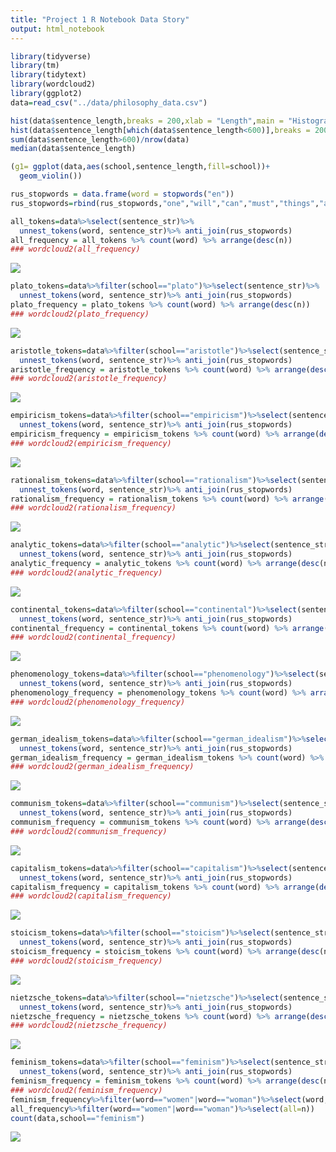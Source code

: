 ```yaml
---
title: "Project 1 R Notebook Data Story"
output: html_notebook
---
```


```r
library(tidyverse)
library(tm)
library(tidytext)
library(wordcloud2)
library(ggplot2)
data=read_csv("../data/philosophy_data.csv")

```



```r
hist(data$sentence_length,breaks = 200,xlab = "Length",main = "Histogram of length")
hist(data$sentence_length[which(data$sentence_length<600)],breaks = 200,xlab = "Length",main = "Histogram of length (<600)")
sum(data$sentence_length>600)/nrow(data)
median(data$sentence_length)
```



```r
(g1= ggplot(data,aes(school,sentence_length,fill=school))+
  geom_violin())
```


```r
rus_stopwords = data.frame(word = stopwords("en"))
rus_stopwords=rbind(rus_stopwords,"one","will","can","must","things","also","may","thing","just","us","yet","else","man")

all_tokens=data%>%select(sentence_str)%>%
  unnest_tokens(word, sentence_str)%>% anti_join(rus_stopwords)
all_frequency = all_tokens %>% count(word) %>% arrange(desc(n))
### wordcloud2(all_frequency)

```

![](../figs/all.png)

```r
plato_tokens=data%>%filter(school=="plato")%>%select(sentence_str)%>%
  unnest_tokens(word, sentence_str)%>% anti_join(rus_stopwords)
plato_frequency = plato_tokens %>% count(word) %>% arrange(desc(n))
### wordcloud2(plato_frequency)
```   

![](../figs/plato.png)


```r
aristotle_tokens=data%>%filter(school=="aristotle")%>%select(sentence_str)%>%
  unnest_tokens(word, sentence_str)%>% anti_join(rus_stopwords)
aristotle_frequency = aristotle_tokens %>% count(word) %>% arrange(desc(n))
### wordcloud2(aristotle_frequency)
```

![](../figs/aristotle.png)

```r
empiricism_tokens=data%>%filter(school=="empiricism")%>%select(sentence_str)%>%
  unnest_tokens(word, sentence_str)%>% anti_join(rus_stopwords)
empiricism_frequency = empiricism_tokens %>% count(word) %>% arrange(desc(n))
### wordcloud2(empiricism_frequency)
```

![](../figs/empiricism.png)

```r
rationalism_tokens=data%>%filter(school=="rationalism")%>%select(sentence_str)%>%
  unnest_tokens(word, sentence_str)%>% anti_join(rus_stopwords)
rationalism_frequency = rationalism_tokens %>% count(word) %>% arrange(desc(n))
### wordcloud2(rationalism_frequency)
```

![](../figs/rationalism.png)

```r
analytic_tokens=data%>%filter(school=="analytic")%>%select(sentence_str)%>%
  unnest_tokens(word, sentence_str)%>% anti_join(rus_stopwords)
analytic_frequency = analytic_tokens %>% count(word) %>% arrange(desc(n))
### wordcloud2(analytic_frequency)
```

![](../figs/analytic.png)

```r
continental_tokens=data%>%filter(school=="continental")%>%select(sentence_str)%>%
  unnest_tokens(word, sentence_str)%>% anti_join(rus_stopwords)
continental_frequency = continental_tokens %>% count(word) %>% arrange(desc(n))
### wordcloud2(continental_frequency)
```

![](../figs/continental.png)

```r
phenomenology_tokens=data%>%filter(school=="phenomenology")%>%select(sentence_str)%>%
  unnest_tokens(word, sentence_str)%>% anti_join(rus_stopwords)
phenomenology_frequency = phenomenology_tokens %>% count(word) %>% arrange(desc(n))
### wordcloud2(phenomenology_frequency)
```

![](../figs/phenomenology.png)

```r
german_idealism_tokens=data%>%filter(school=="german_idealism")%>%select(sentence_str)%>%
  unnest_tokens(word, sentence_str)%>% anti_join(rus_stopwords)
german_idealism_frequency = german_idealism_tokens %>% count(word) %>% arrange(desc(n))
### wordcloud2(german_idealism_frequency)
```

![](../figs/german_idealism.png)

```r
communism_tokens=data%>%filter(school=="communism")%>%select(sentence_str)%>%
  unnest_tokens(word, sentence_str)%>% anti_join(rus_stopwords)
communism_frequency = communism_tokens %>% count(word) %>% arrange(desc(n))
### wordcloud2(communism_frequency)
```

![](../figs/communism.png)

```r
capitalism_tokens=data%>%filter(school=="capitalism")%>%select(sentence_str)%>%
  unnest_tokens(word, sentence_str)%>% anti_join(rus_stopwords)
capitalism_frequency = capitalism_tokens %>% count(word) %>% arrange(desc(n))
### wordcloud2(capitalism_frequency)
```

![](../figs/capitalism.png)

```r
stoicism_tokens=data%>%filter(school=="stoicism")%>%select(sentence_str)%>%
  unnest_tokens(word, sentence_str)%>% anti_join(rus_stopwords)
stoicism_frequency = stoicism_tokens %>% count(word) %>% arrange(desc(n))
### wordcloud2(stoicism_frequency)
```

![](../figs/stoicism.png)

```r
nietzsche_tokens=data%>%filter(school=="nietzsche")%>%select(sentence_str)%>%
  unnest_tokens(word, sentence_str)%>% anti_join(rus_stopwords)
nietzsche_frequency = nietzsche_tokens %>% count(word) %>% arrange(desc(n))
### wordcloud2(nietzsche_frequency)
```

![](../figs/nietzsche.png)
 
 
```r
feminism_tokens=data%>%filter(school=="feminism")%>%select(sentence_str)%>%
  unnest_tokens(word, sentence_str)%>% anti_join(rus_stopwords)
feminism_frequency = feminism_tokens %>% count(word) %>% arrange(desc(n))
### wordcloud2(feminism_frequency)
feminism_frequency%>%filter(word=="women"|word=="woman")%>%select(word,feminism=n)%>%mutate(
all_frequency%>%filter(word=="women"|word=="woman")%>%select(all=n))
count(data,school=="feminism")
```

![](../figs/feminism.png)




